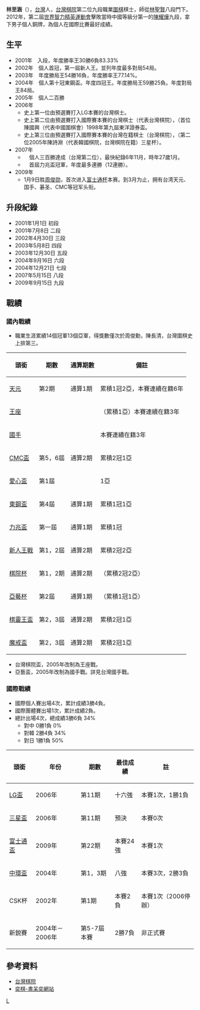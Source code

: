 {{Infobox Go player
| image = 
| 全名 =林至涵
| 英文名 = 
| 綽號 = 
| 國籍 = {{ROC}}
| 生於 = {{birth_date_and_age|1980|11|14}}
| 出生地 ={{TWN}}
| 師從 = [[林聖賢|林聖賢]]八段
| 學生 = 
| 職業生涯 = 
| 段位 = 九段
| 所屬 =[[臺灣棋院|臺灣棋院]]
}}
'''林至涵'''（{{bd|1980年|11月14日|||L林}}），[[台灣|台灣]]人，[[台灣棋院|台灣棋院]]第二位九段職業[[圍棋|圍棋]]棋士，師從[[林聖賢|林聖賢]]八段門下。2012年，第二屆[[世界智力精英运动会|世界智力精英運動會]]擊敗當時中國等級分第一的[[陳耀燁|陳耀燁]]九段，拿下男子個人銅牌，為個人在國際比賽最好成績。

==生平==
*2001年　入段，年度勝率王30勝6負83.33%
*2002年　個人首冠，第一屆新人王。並列年度最多對局54局。
*2003年　年度勝局王54勝16負，年度勝率王77.14%。
*2004年　個人第十冠東鋼盃。年度四冠王。年度勝局王59勝25負。年度對局王84局。
*2005年　個人二百勝
*2006年　
**史上第一位由預選賽打入LG本賽的台灣棋士。
**史上第二位由預選賽打入國際賽本賽的台灣棋士（代表台灣棋院），（首位陳國興（代表中國圍棋會）1998年第九屆東洋證券盃。
**史上第三位由預選賽打入國際賽本賽的台灣在籍棋士（台灣棋院），（第二位2005年陳詩淵（代表韓國棋院，台灣棋院在籍）三星杯）。
*2007年　
**　個人三百勝達成（台灣第二位），最快紀錄6年11月，時年27歲1月。
**　首屆力兆盃冠軍，年度最多連勝（12連勝）。
*2009年
**  1月9日胜[[周俊勋|周俊勋]]，首次进入[[富士通杯|富士通杯]]本赛。到3月为止，拥有台湾天元、国手、碁圣、CMC等冠军头衔。

==升段紀錄==
*2001年1月1日 初段
*2001年7月8日 二段
*2002年4月30日 三段 
*2003年5月8日 四段 
*2003年12月30日 五段
*2004年9月16日 六段
*2004年12月21日 七段
*2007年5月15日 八段
*2009年9月15日 九段

==戰績==
===國內戰績===
*職業生涯累績14個冠軍13個亞軍，得獎數僅次於周俊勳，陳長清，台灣圍棋史上排第三。

{| class="prettytable" 
! 頭銜 !! 期數 !! 通算期數 !!備註
|-----
| [[天元戰_(台灣圍棋)|天元]]
| 第2期
| 通算1期
| 累積1冠2亞，本賽連續在籍6年
|-----
| [[王座戰_(台灣圍棋)|王座]]
| 
| 
|（累積1亞）本賽連續在籍3年
|-----
| [[國手戰_(台灣圍棋)|國手]]
| 
| 
| 本賽連續在籍3年
|-----
| [[CMC盃職業圍棋電視快棋賽|CMC盃]]
| 第5，6屆
| 通算2期
| 累積2冠1亞
|-----
| [[愛心盃|愛心盃]]
| 第1屆
| 
| 1亞
|-----
| [[東鋼盃|東鋼盃]]
| 第4屆
| 通算1期
| 累積1冠1亞
|-----
| [[力兆盃|力兆盃]]
| 第一屆
| 通算1期
| 累積1冠
|-----
| [[新人王戰_(台灣圍棋)|新人王戰]]
| 第1，2屆
| 通算2期
| 累積2冠2亞
|-----
| [[王座戰_(台灣圍棋)|棋院杯]]
| 第1，2期
| 通算2期
|（累積2冠2亞）
|-----
| [[國手戰_(台灣圍棋)|亞藝杯]]
| 第2屆
| 通算1期
|（累積1冠1亞）
|-----
| [[棋靈王盃|棋靈王盃]]
| 第2，3屆
| 通算2期
| 累積2冠1亞
|-----
| [[魔戒盃|魔戒盃]]
| 第2，3屆
| 通算2期
| 累積2冠1亞
|}
*台灣棋院盃，2005年改制為王座戰。
*亞藝盃，2005年改制為國手戰。詳見台灣國手戰。

===國際戰績===
*國際個人賽出場4次，累計成績3勝4負。
*國際團體賽出場1次，累計成績2負。
*總計出場4次，總成績3勝6負 34%
** 對中 0勝1負 0%
** 對韓 2勝4負 34%
** 對日 1勝1負 50%


{| class="prettytable" 
! 頭銜 !! 年份 !! 期數 !! 最佳成績 !! 註
|-----
| [[LG盃|LG盃]]
| 2006年
| 第11期
| 十六強
| 本賽1次，1勝1負
|-----
| [[三星盃|三星盃]]
| 2006年
| 第11期
| 預決
| 本賽0次
|-----
| [[富士通盃|富士通盃]]
| 2009年
| 第22期
| 本賽24強
| 本賽1次
|-----
| [[中環杯世界圍棋錦標賽|中環盃]]
| 2004年
| 第1，3期
| 八強
| 本賽3次，2勝3負
|-----
| CSK杯
| 2002年
| 第1期
| 本賽2負
| 本賽1次（2006停辦）
|-----
| 新銳賽
| 2004年－2006年
| 第5-7屆本賽
| 2勝7負
| 非正式賽
|}

==參考資料==
*[http://www.taiwango.org.tw/ 台灣棋院] {{Wayback|url=http://www.taiwango.org.tw/ |date=20140221151651 }}
*[http://www.yigo.org/ 奕棋-書呆奕網站] {{Wayback|url=http://www.yigo.org/ |date=20070201200309 }}


[[Category:台灣圍棋棋手|L]]